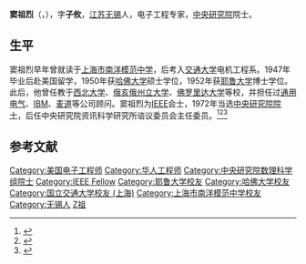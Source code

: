 '''窦祖烈'''（{{lang-en|'''Julius T. Tou'''}}，{{bd|1925年|8月15日| 2002年|6月22日}}），字'''子攸'''，[[江苏|江苏]][[无锡|无锡]]人，电子工程专家，[[中央研究院|中央研究院]]院士。

== 生平 ==
窦祖烈早年曾就读于[[上海市南洋模范中学|上海市南洋模范中学]]，后考入[[交通大学|交通大学]]电机工程系。1947年毕业后赴美国留学，1950年获[[哈佛大学|哈佛大学]]硕士学位，1952年获[[耶鲁大学|耶鲁大学]]博士学位。此后，他曾任教于[[西北大学_(美国)|西北大学]]、[[俄亥俄州立大学|俄亥俄州立大学]]、[[佛罗里达大学|佛罗里达大学]]等校，并担任过[[通用电气|通用电气]]、[[IBM|IBM]]、[[麦道|麦道]]等公司顾问。窦祖烈为[[IEEE|IEEE]]会士，1972年当选[[中央研究院院士|中央研究院院士]]，后任中央研究院资讯科学研究所谘议委员会主任委员。<ref>{{cite web|url=https://db1n.sinica.edu.tw/textdb/academicians/02.php?func=22&_op=?ID:MD048|title=數理科學組|work=中央研究院}}{{Dead link|date=2019年11月 |bot=InternetArchiveBot |fix-attempted=yes }}</ref><ref>{{cite book|title=《中国国民党百年人物全书 （下册）》|editor=刘国铭|publisher=团结出版社|year=2005}}</ref><ref>{{cite book|title=《当代台湾人物辞典》|editor=崔之清|publisher=河南人民出版社|year=1994}}</ref>

== 参考文献 ==
{{Reflist}}

{{中央研究院第九届院士}}
{{DEFAULTSORT:Duo窦}}
[[Category:美国电子工程师|Category:美国电子工程师]]
[[Category:华人工程师|Category:华人工程师]]
[[Category:中央研究院数理科学组院士|Category:中央研究院数理科学组院士]]
[[Category:IEEE_Fellow|Category:IEEE Fellow]]
[[Category:耶鲁大学校友|Category:耶鲁大学校友]]
[[Category:哈佛大学校友|Category:哈佛大学校友]]
[[Category:国立交通大学校友_(上海)|Category:国立交通大学校友 (上海)]]
[[Category:上海市南洋模范中学校友|Category:上海市南洋模范中学校友]]
[[Category:无锡人|Category:无锡人]]
[[Category:窦姓|Z祖]]